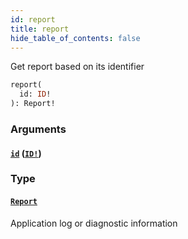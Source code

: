 ```yaml
---
id: report
title: report
hide_table_of_contents: false
---
```



Get report based on its identifier

```graphql
report(
  id: ID!
): Report!
```


### Arguments

#### [`id`](#) ([`ID!`](/cartesi-rollups/api/graphql/scalars/id))




### Type

#### [`Report`](/cartesi-rollups/api/graphql/objects/report)

Application log or diagnostic information




